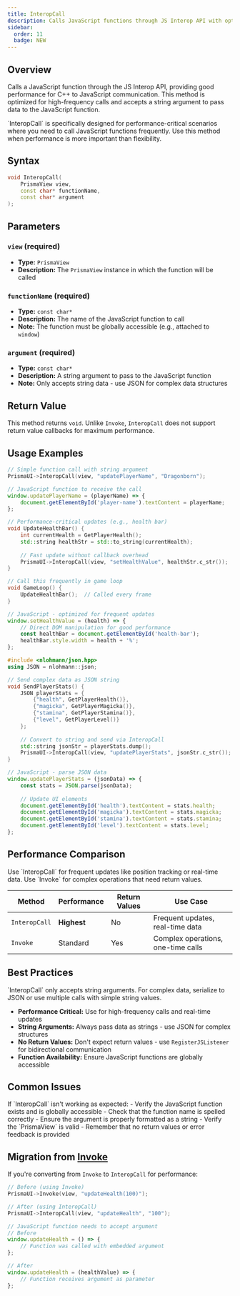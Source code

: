 ```yaml
---
title: InteropCall
description: Calls JavaScript functions through JS Interop API with optimal performance
sidebar:
  order: 11
  badge: NEW
---
```



## Overview

Calls a JavaScript function through the JS Interop API, providing good performance for C++ to JavaScript communication. This method is optimized for high-frequency calls and accepts a string argument to pass data to the JavaScript function.

<Aside type="tip" title="Performance Optimization">
`InteropCall` is specifically designed for performance-critical scenarios where you need to call JavaScript functions frequently. Use this method when performance is more important than flexibility.
</Aside>

## Syntax

```cpp
void InteropCall(
    PrismaView view, 
    const char* functionName, 
    const char* argument
);
```

## Parameters

### `view` (required)
- **Type:** `PrismaView`
- **Description:** The `PrismaView` instance in which the function will be called

### `functionName` (required)
- **Type:** `const char*`
- **Description:** The name of the JavaScript function to call
- **Note:** The function must be globally accessible (e.g., attached to `window`)

### `argument` (required)
- **Type:** `const char*`
- **Description:** A string argument to pass to the JavaScript function
- **Note:** Only accepts string data - use JSON for complex data structures

## Return Value

This method returns `void`. Unlike `Invoke`, `InteropCall` does not support return value callbacks for maximum performance.

## Usage Examples

<Tabs>
<TabItem label="Basic Function Call">

```cpp
// Simple function call with string argument
PrismaUI->InteropCall(view, "updatePlayerName", "Dragonborn");
```

```js
// JavaScript function to receive the call
window.updatePlayerName = (playerName) => {
    document.getElementById('player-name').textContent = playerName;
};
```

</TabItem>
<TabItem label="High-Frequency Updates">

```cpp
// Performance-critical updates (e.g., health bar)
void UpdateHealthBar() {
    int currentHealth = GetPlayerHealth();
    std::string healthStr = std::to_string(currentHealth);
    
    // Fast update without callback overhead
    PrismaUI->InteropCall(view, "setHealthValue", healthStr.c_str());
}

// Call this frequently in game loop
void GameLoop() {
    UpdateHealthBar();  // Called every frame
}
```

```js
// JavaScript - optimized for frequent updates
window.setHealthValue = (health) => {
    // Direct DOM manipulation for good performance
    const healthBar = document.getElementById('health-bar');
    healthBar.style.width = health + '%';
};
```

</TabItem>
<TabItem label="JSON Data Transfer">

```cpp
#include <nlohmann/json.hpp>
using JSON = nlohmann::json;

// Send complex data as JSON string
void SendPlayerStats() {
    JSON playerStats = {
        {"health", GetPlayerHealth()},
        {"magicka", GetPlayerMagicka()},
        {"stamina", GetPlayerStamina()},
        {"level", GetPlayerLevel()}
    };
    
    // Convert to string and send via InteropCall
    std::string jsonStr = playerStats.dump();
    PrismaUI->InteropCall(view, "updatePlayerStats", jsonStr.c_str());
}
```

```js
// JavaScript - parse JSON data
window.updatePlayerStats = (jsonData) => {
    const stats = JSON.parse(jsonData);
    
    // Update UI elements
    document.getElementById('health').textContent = stats.health;
    document.getElementById('magicka').textContent = stats.magicka;
    document.getElementById('stamina').textContent = stats.stamina;
    document.getElementById('level').textContent = stats.level;
};
```

</TabItem>
</Tabs>

## Performance Comparison

<Aside type="tip" title="When to Use InteropCall">
Use `InteropCall` for frequent updates like position tracking or real-time data. Use `Invoke` for complex operations that need return values.
</Aside>

| Method | Performance | Return Values | Use Case |
|--------|-------------|---------------|----------|
| `InteropCall` | **Highest** | No | Frequent updates, real-time data |
| `Invoke` | Standard | Yes | Complex operations, one-time calls |

## Best Practices

<Aside type="caution" title="String-Only Arguments">
`InteropCall` only accepts string arguments. For complex data, serialize to JSON or use multiple calls with simple string values.
</Aside>

- **Performance Critical:** Use for high-frequency calls and real-time updates
- **String Arguments:** Always pass data as strings - use JSON for complex structures
- **No Return Values:** Don't expect return values - use `RegisterJSListener` for bidirectional communication
- **Function Availability:** Ensure JavaScript functions are globally accessible

## Common Issues

<Aside type="caution" title="Troubleshooting">
If `InteropCall` isn't working as expected:
- Verify the JavaScript function exists and is globally accessible
- Check that the function name is spelled correctly
- Ensure the argument is properly formatted as a string
- Verify the `PrismaView` is valid
- Remember that no return values or error feedback is provided
</Aside>

## Migration from [Invoke](/api/invoke)

If you're converting from `Invoke` to `InteropCall` for performance:

```cpp
// Before (using Invoke)
PrismaUI->Invoke(view, "updateHealth(100)");

// After (using InteropCall)
PrismaUI->InteropCall(view, "updateHealth", "100");
```

```js
// JavaScript function needs to accept argument
// Before
window.updateHealth = () => {
    // Function was called with embedded argument
};

// After
window.updateHealth = (healthValue) => {
    // Function receives argument as parameter
};
